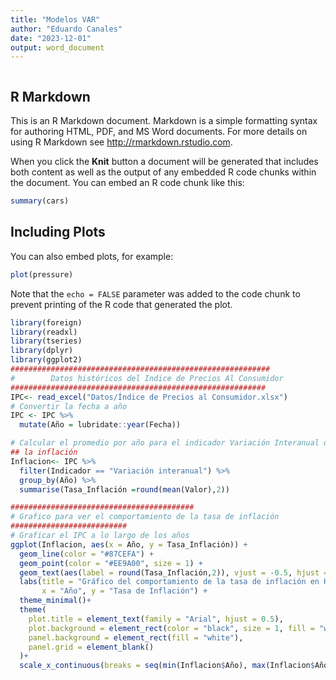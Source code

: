 ```yaml
---
title: "Modelos VAR"
author: "Eduardo Canales"
date: "2023-12-01"
output: word_document
---
```


```r

```

## R Markdown

This is an R Markdown document. Markdown is a simple formatting syntax for authoring HTML, PDF, and MS Word documents. For more details on using R Markdown see <http://rmarkdown.rstudio.com>.

When you click the **Knit** button a document will be generated that includes both content as well as the output of any embedded R code chunks within the document. You can embed an R code chunk like this:

```r
summary(cars)
```

## Including Plots

You can also embed plots, for example:

```r
plot(pressure)
```

Note that the `echo = FALSE` parameter was added to the code chunk to prevent printing of the R code that generated the plot.

```r
library(foreign)
library(readxl)
library(tseries)
library(dplyr)
library(ggplot2)
##########################################################
#        Datos históricos del Indice de Precios Al Consumidor
#########################################################
IPC<- read_excel("Datos/Índice de Precios al Consumidor.xlsx")
# Convertir la fecha a año
IPC <- IPC %>%
  mutate(Año = lubridate::year(Fecha))

# Calcular el promedio por año para el indicador Variación Interanual que es 
## la inflación
Inflacion<- IPC %>%
  filter(Indicador == "Variación interanual") %>%
  group_by(Año) %>%
  summarise(Tasa_Inflación =round(mean(Valor),2))

#########################################
# Grafico para ver el comportamiento de la tasa de inflación 
##########################
# Graficar el IPC a lo largo de los años
ggplot(Inflacion, aes(x = Año, y = Tasa_Inflación)) +
  geom_line(color = "#87CEFA") +
  geom_point(color = "#EE9A00", size = 1) +
  geom_text(aes(label = round(Tasa_Inflación,2)), vjust = -0.5, hjust = -0.5, color = "black", size = 2.5)+
  labs(title = "Gráfico del comportamiento de la tasa de inflación en Honduras periodo 1992-2023",
       x = "Año", y = "Tasa de Inflación") +
  theme_minimal()+
  theme(
    plot.title = element_text(family = "Arial", hjust = 0.5),
    plot.background = element_rect(color = "black", size = 1, fill = "white"),
    panel.background = element_rect(fill = "white"),
    panel.grid = element_blank()
  )+
  scale_x_continuous(breaks = seq(min(Inflacion$Año), max(Inflacion$Año), by = 5))
```
